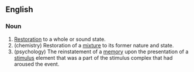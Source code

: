 ==English==

===Noun===
{{en-noun}}

# [[restoration|Restoration]] to a whole or sound state. 
# (chemistry) Restoration of a [[mixture]] to its former nature and state. 
# (psychology) The reinstatement of a [[memory]] upon the presentation of a [[stimulus]] element that was a part of the stimulus complex that had aroused the event.